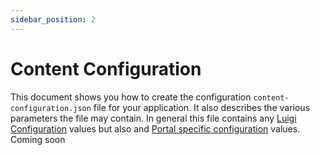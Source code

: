```yaml
---
sidebar_position: 2
---
```

# Content Configuration

This document shows you how to create the configuration `content-configuration.json` file for your application.
It also describes the various parameters the file may contain.
In general this file contains any [Luigi Configuration](#luigi-standard-configuration-parameters) values but also and [Portal specific configuration](portal-specific-configuration-parameters) values.
 Coming soon